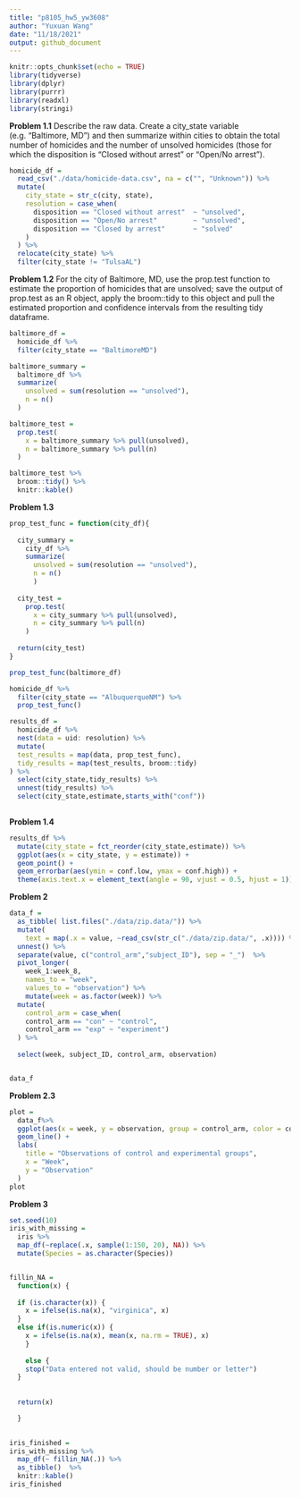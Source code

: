 ```yaml
---
title: "p8105_hw5_yw3608"
author: "Yuxuan Wang"
date: "11/18/2021"
output: github_document
---
```


```r
knitr::opts_chunk$set(echo = TRUE)
library(tidyverse)
library(dplyr)
library(purrr)
library(readxl)
library(stringi)

```

**Problem 1.1**
Describe the raw data. Create a city_state variable (e.g. “Baltimore, MD”) and then summarize within cities to obtain the total number of homicides and the number of unsolved homicides (those for which the disposition is “Closed without arrest” or “Open/No arrest”).
```r
homicide_df = 
  read_csv("./data/homicide-data.csv", na = c("", "Unknown")) %>%
  mutate(
    city_state = str_c(city, state),
    resolution = case_when(
      disposition == "Closed without arrest"  ~ "unsolved",
      disposition == "Open/No arrest"         ~ "unsolved",
      disposition == "Closed by arrest"       ~ "solved"
    )
  ) %>%
  relocate(city_state) %>%
  filter(city_state != "TulsaAL")
```



**Problem 1.2**
For the city of Baltimore, MD, use the prop.test function to estimate the proportion of homicides that are unsolved; save the output of prop.test as an R object, apply the broom::tidy to this object and pull the estimated proportion and confidence intervals from the resulting tidy dataframe.
```r
baltimore_df = 
  homicide_df %>%
  filter(city_state == "BaltimoreMD")

baltimore_summary = 
  baltimore_df %>%
  summarize(
    unsolved = sum(resolution == "unsolved"),
    n = n()
  )

baltimore_test = 
  prop.test(
    x = baltimore_summary %>% pull(unsolved),
    n = baltimore_summary %>% pull(n)
  )

baltimore_test %>%
  broom::tidy() %>%
  knitr::kable()
```



**Problem 1.3**

```r
prop_test_func = function(city_df){
  
  city_summary = 
    city_df %>%
    summarize(
      unsolved = sum(resolution == "unsolved"),
      n = n()
      )
  
  city_test = 
    prop.test(
      x = city_summary %>% pull(unsolved),
      n = city_summary %>% pull(n)
    )
  
  return(city_test)
}

prop_test_func(baltimore_df)

homicide_df %>%
  filter(city_state == "AlbuquerqueNM") %>% 
  prop_test_func()
```


```r
results_df = 
  homicide_df %>% 
  nest(data = uid: resolution) %>% 
  mutate(
  test_results = map(data, prop_test_func),
  tidy_results = map(test_results, broom::tidy)
) %>% 
  select(city_state,tidy_results) %>% 
  unnest(tidy_results) %>% 
  select(city_state,estimate,starts_with("conf"))
  

```



**Problem 1.4**
```r
results_df %>% 
  mutate(city_state = fct_reorder(city_state,estimate)) %>% 
  ggplot(aes(x = city_state, y = estimate)) +
  geom_point() +
  geom_errorbar(aes(ymin = conf.low, ymax = conf.high)) +
  theme(axis.text.x = element_text(angle = 90, vjust = 0.5, hjust = 1))

```




**Problem 2**
```r
data_f = 
  as_tibble( list.files("./data/zip.data/")) %>%
  mutate(
    text = map(.x = value, ~read_csv(str_c("./data/zip.data/", .x)))) %>% 
  unnest() %>% 
  separate(value, c("control_arm","subject_ID"), sep = "_")  %>% 
  pivot_longer(
    week_1:week_8,
    names_to = "week",
    values_to = "observation") %>% 
    mutate(week = as.factor(week)) %>% 
  mutate(
    control_arm = case_when(
    control_arm == "con" ~ "control",
    control_arm == "exp" ~ "experiment")
  ) %>% 
  
  select(week, subject_ID, control_arm, observation) 


data_f


```
**Problem 2.3**
```r
plot = 
  data_f%>% 
  ggplot(aes(x = week, y = observation, group = control_arm, color = control_arm)) +
  geom_line() +
  labs(
    title = "Observations of control and experimental groups",
    x = "Week",
    y = "Observation"
  )
plot
```



**Problem 3**
```r
set.seed(10)
iris_with_missing = 
  iris %>% 
  map_df(~replace(.x, sample(1:150, 20), NA)) %>%
  mutate(Species = as.character(Species))


fillin_NA = 
  function(x) {
  
  if (is.character(x)) {
    x = ifelse(is.na(x), "virginica", x)
  } 
  else if(is.numeric(x)) {
    x = ifelse(is.na(x), mean(x, na.rm = TRUE), x)
    } 
  
    else {
    stop("Data entered not valid, should be number or letter")
  }
    
    
  return(x)   

  }
  

iris_finished = 
iris_with_missing %>% 
  map_df(~ fillin_NA(.)) %>% 
  as_tibble()  %>% 
  knitr::kable()
iris_finished
```













